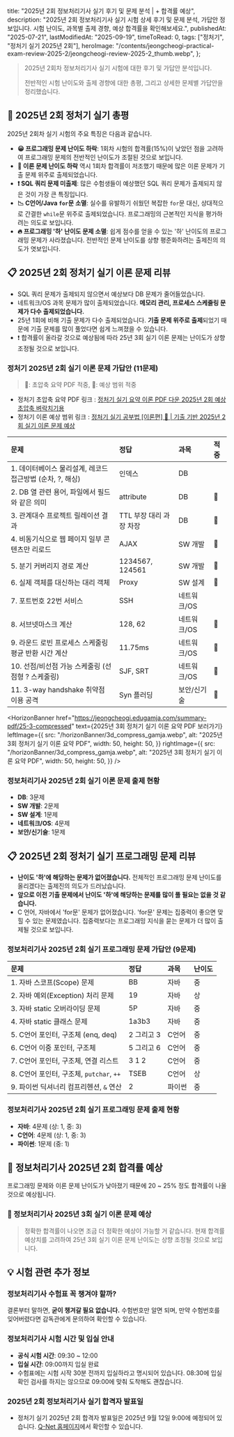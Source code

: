 
  title: "2025년 2회 정보처리기사 실기 후기 및 문제 분석 | + 합격률 예상",
  description:
    "2025년 2회 정보처리기사 실기 시험 상세 후기 및 문제 분석, 가답안 정보입니다. 시험 난이도, 과목별 출제 경향, 예상 합격률을 확인해보세요.",
  publishedAt: "2025-07-21",
  lastModifiedAt: "2025-09-19",
  timeToRead: 0,
  tags: ["정처기", "정처기 실기 2025년 2회"],
  heroImage:
    "/contents/jeongcheogi-practical-exam-review-2025-2/jeongcheogi-review-2025-2_thumb.webp",
};

> 2025년 2회차 정보처리기사 실기 시험에 대한 후기 및 가답안 분석입니다.
>
> 전반적인 시험 난이도와 출제 경향에 대한 총평, 그리고 상세한 문제별 가답안을 정리했습니다.

## 📝 2025년 2회 정처기 실기 총평

2025년 2회차 실기 시험의 주요 특징은 다음과 같습니다.

- **😀 프로그래밍 문제 난이도 하락**: 1회차 시험의 합격률(15%)이 낮았던 점을 고려하여 프로그래밍 문제의 전반적인 난이도가 조절된 것으로 보입니다.
- **👏 이론 문제 난이도 하락** 역시 1회차 합격률이 저조했기 때문에 많은 이론 문제가 기출 문제 위주로 출제되었습니다.
- **❗️ SQL 쿼리 문제 미출제**: 많은 수험생들이 예상했던 SQL 쿼리 문제가 출제되지 않은 것이 가장 큰 특징입니다.
- **📉 C언어/Java `for`문 소멸**: 실수를 유발하기 쉬웠던 복잡한 `for`문 대신, 상대적으로 간결한 `while`문 위주로 출제되었습니다. 프로그래밍의 근본적인 지식을 평가하려는 의도로 보입니다.
- **🔥 프로그래밍 '하' 난이도 문제 소멸**: 쉽게 점수를 얻을 수 있는 '하' 난이도의 프로그래밍 문제가 사라졌습니다. 전반적인 문제 난이도를 상향 평준화하려는 출제진의 의도가 엿보입니다.

## 📋 2025년 2회 정처기 실기 이론 문제 리뷰

- SQL 쿼리 문제가 출제되지 않으면서 예상보다 DB 문제가 줄어들었습니다.
- 네트워크/OS 과목 문제가 많이 출제되었습니다. **메모리 관리, 프로세스 스케줄링 문제가 다수 출제되었습니다.**
- 25년 1회에 비해 기출 문제가 다수 출제되었습니다. **기출 문제 위주로 출제**되었기 때문에 기출 문제를 많이 풀었다면 쉽게 느껴졌을 수 있습니다.
- ❗️ 합격률이 올라갈 것으로 예상됨에 따라 25년 3회 실기 이론 문제는 난이도가 상향 조정될 것으로 보입니다.

### 정처기 2025년 2회 실기 이론 문제 가답안 (11문제)

> 👺: 초압축 요약 PDF 적중, 🤔: 예상 범위 적중

- 정처기 초압축 요약 PDF 링크 : [정처기 실기 요약 이론 PDF 다운 2025년 2회 예상 초압축 벼락치기용
  ](https://www.kimjaahyun.com/ko/blog/jeongcheogi-practical-theory-summary-pdf)
- 정처기 이론 예상 범위 링크 : [정처기 실기 공부법 [이론편] 👺 | 기출 기반 2025년 2회 실기 이론 문제 예상
  ](https://www.kimjaahyun.com/ko/blog/korean-information-processing-engineer-practical-exam-strategy)

| 문제                                                      | 정답                    | 과목        | 적중 |
| :-------------------------------------------------------- | :---------------------- | :---------- | :--- |
| 1. 데이터베이스 물리설계, 레코드 접근방법 (순차, ?, 해싱) | 인덱스                  | DB          |      |
| 2. DB 열 관련 용어, 파일에서 필드와 같은 의미             | attribute               | DB          | 🤔   |
| 3. 관계대수 프로젝트 릴레이션 결과                        | TTL 부장 대리 과장 차장 | DB          | 👺   |
| 4. 비동기식으로 웹 페이지 일부 콘텐츠만 리로드            | AJAX                    | SW 개발     | 👺   |
| 5. 분기 커버리지 경로 계산                                | 1234567, 124561         | SW 개발     | 👺   |
| 6. 실제 객체를 대신하는 대리 객체                         | Proxy                   | SW 설계     | 👺   |
| 7. 포트번호 22번 서비스                                   | SSH                     | 네트워크/OS |      |
| 8. 서브넷마스크 계산                                      | 128, 62                 | 네트워크/OS | 🤔   |
| 9. 라운드 로빈 프로세스 스케줄링 평균 반환 시간 계산      | 11.75ms                 | 네트워크/OS | 👺   |
| 10. 선점/비선점 가능 스케줄링 (선점형 ? 스케줄링)         | SJF, SRT                | 네트워크/OS | 👺   |
| 11. 3-way handshake 취약점 이용 공격                      | Syn 플러딩              | 보안/신기술 | 🤔   |

<HorizonBanner
href="https://jeongcheogi.edugamja.com/summary-pdf/25-3-compressed"
text={<span className="text-2xl md:text-xl font-medium">2025년 3회 정처기 실기 이론 요약 PDF <span className="text-red-500 font-bold">보러가기</span></span>}
leftImage={{
  src: "/horizonBanner/3d_compress_gamja.webp",
  alt: "2025년 3회 정처기 실기 이론 요약 PDF",
  width: 50,
  height: 50,
}}
rightImage={{
  src: "/horizonBanner/3d_compress_gamja.webp",
  alt: "2025년 3회 정처기 실기 이론 요약 PDF",
  width: 50,
  height: 50,
}}
/>

### 정보처리기사 2025년 2회 실기 이론 문제 출제 현황

- **DB**: 3문제
- **SW 개발**: 2문제
- **SW 설계**: 1문제
- **네트워크/OS**: 4문제
- **보안/신기술**: 1문제

## 📋 2025년 2회 정처기 실기 프로그래밍 문제 리뷰

- **난이도 '하'에 해당하는 문제가 없어졌습니다.** 전체적인 프로그래밍 문제 난이도를 올리겠다는 출제진의 의도가 드러났습니다.
- **앞으로 이전 기출 문제에서 난이도 '하'에 해당하는 문제를 많이 풀 필요는 없을 것 같습니다.**
- C 언어, 자바에서 'for문' 문제가 없어졌습니다. 'for문' 문제는 집중력이 좋으면 맞힐 수 있는 문제였습니다. 집중력보다는 프로그래밍 지식을 묻는 문제가 더 많이 출제될 것으로 보입니다.

### 정보처리기사 2025년 2회 실기 프로그래밍 문제 가답안 (9문제)

| 문제                                     | 정답       | 과목   | 난이도 |
| :--------------------------------------- | :--------- | :----- | :----- |
| 1. 자바 스코프(Scope) 문제               | BB         | 자바   | 중     |
| 2. 자바 예외(Exception) 처리 문제        | 19         | 자바   | 상     |
| 3. 자바 static 오버라이딩 문제           | 5P         | 자바   | 중     |
| 4. 자바 static 클래스 문제               | 1a3b3      | 자바   | 중     |
| 5. C언어 포인터, 구조체 (enq, deq)       | 2 그리고 3 | C언어  | 중     |
| 6. C언어 이중 포인터, 구조체             | 5 그리고 6 | C언어  | 중     |
| 7. C언어 포인터, 구조체, 연결 리스트     | 3 1 2      | C언어  | 중     |
| 8. C언어 포인터, 구조체, `putchar`, `++` | TSEB       | C언어  | 상     |
| 9. 파이썬 딕셔너리 컴프리헨션, `&` 연산  | 2          | 파이썬 | 중     |

### 정보처리기사 2025년 2회 실기 프로그래밍 문제 출제 현황

- **자바**: 4문제 (상: 1, 중: 3)
- **C언어**: 4문제 (상: 1, 중: 3)
- **파이썬**: 1문제 (중: 1)

<ImageWithCaption
  src="/contents/jeongcheogi-practical-exam-review-2025-2/jeongcheogi-review-2025-2_thumb.webp"
  alt="정보처리기사 2025년 2회 합격률 예상"
  caption="정보처리기사 2025년 2회 합격률 예상"
  showCaption={false}
  width={1024}
  height={1024}
  maxWidth={450}
/>

## 👺 정보처리기사 2025년 2회 합격률 예상

프로그래밍 문제와 이론 문제 난이도가 낮아졌기 때문에 20 ~ 25% 정도 합격률이 나올 것으로 예상됩니다.

<RedAlert title="실제 합격률은 27.8%였습니다." />
<TooltipLink
  href="https://jeongcheogi.edugamja.com/exam-registration/jeongcheogi-pass-rate"
  text="정보처리기사 합격률 변화 추이"
/>

### 👺 정보처리기사 2025년 3회 실기 이론 문제 예상

> 정확한 합격률이 나오면 조금 더 정확한 예상이 가능할 거 같습니다. 현재 합격률 예상치를 고려하여 25년 3회 실기 이론 문제 난이도는 상향 조정될 것으로 보입니다.

<RedAlert title="27.8% 합격률에 따른 2025년 3회 예상은 아래 링크를 참고해주세요." />
<TooltipLink
  href="https://jeongcheogi.edugamja.com/theory/theory-expected-questions"
  text="정보처리기사 2025년 3회 실기 이론 문제 예상"
/>

## 💡 시험 관련 추가 정보

### 정보처리기사 수험표 꼭 챙겨야 할까?

결론부터 말하면, **굳이 챙겨갈 필요 없습니다.** 수험번호만 알면 되며, 만약 수험번호를 잊어버렸다면 감독관에게 문의하여 확인할 수 있습니다.

### 정보처리기사 시험 시간 및 입실 안내

- **공식 시험 시간**: 09:30 ~ 12:00
- **입실 시간**: 09:00까지 입실 완료
- 수험표에는 시험 시작 30분 전까지 입실하라고 명시되어 있습니다. 08:30에 입실 확인 검사를 하지는 않으므로 09:00에 맞춰 도착해도 괜찮습니다.

### 2025년 2회 정보처리기사 실기 합격자 발표일

- 정처기 실기 2025년 2회 합격자 발표일은 2025년 9월 12일 9:00에 예정되어 있습니다. [Q-Net 홈페이지](https://www.q-net.or.kr/anc001.do?id=anc001011&gSite=Q&gId=)에서 확인할 수 있습니다.
